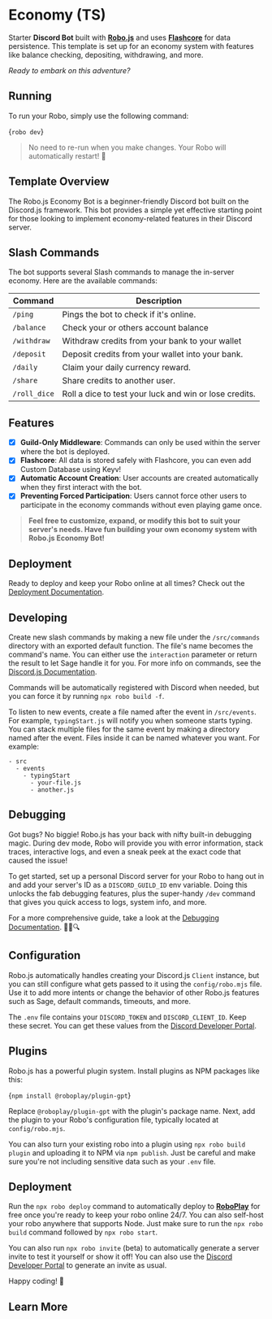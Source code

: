 
# Economy (TS)

Starter **Discord Bot** built with **[Robo.js](https://robojs.dev)** and uses **[Flashcore](https://robojs.dev/robojs/flashcore)** for data persistence. This template is set up for an economy system with features like balance checking, depositing, withdrawing, and more.

_Ready to embark on this adventure?_

<CardContainer><Card href="https://roboplay.dev/discord" title="🚀 Community" description="Join our Discord server"/>
<Card href="https://robojs.dev/discord-activities/getting-started" title="📚 Documentation" description="Getting started with Robo"/>
<Card href="https://dev.to/waveplay/how-to-build-a-discord-activity-easily-with-robojs-5bng" title="📖 Tutorial" description="Creating a Discord Activity in seconds"/></CardContainer>

## Running ‍️

To run your Robo, simply use the following command:

<Terminal execute>{`robo dev`}</Terminal>

> No need to re-run when you make changes. Your Robo will automatically restart! 🔄

## Template Overview 

The Robo.js Economy Bot is a beginner-friendly Discord bot built on the Discord.js framework. This bot provides a simple yet effective starting point for those looking to implement economy-related features in their Discord server.

## Slash Commands 

The bot supports several Slash commands to manage the in-server economy. Here are the available commands:

| Command      | Description                                            |
| ------------ | ------------------------------------------------------ |
| `/ping`      | Pings the bot to check if it's online.                 |
| `/balance`   | Check your or others account balance                   |
| `/withdraw`  | Withdraw credits from your bank to your wallet         |
| `/deposit`   | Deposit credits from your wallet into your bank.       |
| `/daily`     | Claim your daily currency reward.                      |
| `/share`     | Share credits to another user.                         |
| `/roll_dice` | Roll a dice to test your luck and win or lose credits. |

## Features ️

- [x] **Guild-Only Middleware**: Commands can only be used within the server where the bot is deployed.
- [x] **Flashcore**: All data is stored safely with Flashcore, you can even add Custom Database using Keyv!
- [x] **Automatic Account Creation**: User accounts are created automatically when they first interact with the bot.
- [x] **Preventing Forced Participation**: Users cannot force other users to participate in the economy commands without even playing game once.

> **Feel free to customize, expand, or modify this bot to suit your server's needs. Have fun building your own economy system with Robo.js Economy Bot!**

## Deployment 

Ready to deploy and keep your Robo online at all times? Check out the [Deployment Documentation](https://robojs.dev/hosting).

## Developing ️

Create new slash commands by making a new file under the `/src/commands` directory with an exported default function. The file's name becomes the command's name. You can either use the `interaction` parameter or return the result to let Sage handle it for you. For more info on commands, see the [Discord.js Documentation](https://discord.js.org/#/docs/main/stable/general/welcome).

Commands will be automatically registered with Discord when needed, but you can force it by running `npx robo build -f`.

To listen to new events, create a file named after the event in `/src/events`. For example, `typingStart.js` will notify you when someone starts typing. You can stack multiple files for the same event by making a directory named after the event. Files inside it can be named whatever you want. For example:

```
- src
  - events
    - typingStart
      - your-file.js
      - another.js
```

## Debugging 

Got bugs? No biggie! Robo.js has your back with nifty built-in debugging magic. During dev mode, Robo will provide you with error information, stack traces, interactive logs, and even a sneak peek at the exact code that caused the issue!

To get started, set up a personal Discord server for your Robo to hang out in and add your server's ID as a `DISCORD_GUILD_ID` env variable. Doing this unlocks the fab debugging features, plus the super-handy `/dev` command that gives you quick access to logs, system info, and more.

For a more comprehensive guide, take a look at the [Debugging Documentation](https://github.com/Wave-Play/robo/blob/main/docs/advanced/debugging.md). 🕵️‍♀️🔍

## Configuration ️

Robo.js automatically handles creating your Discord.js `Client` instance, but you can still configure what gets passed to it using the `config/robo.mjs` file. Use it to add more intents or change the behavior of other Robo.js features such as Sage, default commands, timeouts, and more.

The `.env` file contains your `DISCORD_TOKEN` and `DISCORD_CLIENT_ID`. Keep these secret. You can get these values from the [Discord Developer Portal](https://discord.com/developers/applications).

## Plugins 

Robo.js has a powerful plugin system. Install plugins as NPM packages like this:

<Terminal>{`npm install @roboplay/plugin-gpt`}</Terminal>

Replace `@roboplay/plugin-gpt` with the plugin's package name. Next, add the plugin to your Robo's configuration file, typically located at `config/robo.mjs`.

You can also turn your existing robo into a plugin using `npx robo build plugin` and uploading it to NPM via `npm publish`. Just be careful and make sure you're not including sensitive data such as your `.env` file.

## Deployment 

Run the `npx robo deploy` command to automatically deploy to **[RoboPlay](https://roboplay.dev)** for free once you're ready to keep your robo online 24/7. You can also self-host your robo anywhere that supports Node. Just make sure to run the `npx robo build` command followed by `npx robo start`.

You can also run `npx robo invite` (beta) to automatically generate a server invite to test it yourself or show it off! You can also use the [Discord Developer Portal](https://discord.com/developers/applications) to generate an invite as usual.

Happy coding! 🎉


## Learn More

<CardContainer><Card href="/templates/overview" title="📦 Explore Templates" description="Discover more templates for a quick start."/><Card href="https://github.com/Wave-Play/robo.js/tree/main/templates/discord-bots/economy-ts" title="🔗 GitHub Repository" description="Explore source code on GitHub."/></CardContainer>
